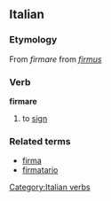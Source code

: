 ==Italian==
===Etymology===
From {{L.}} ''firmare'' from ''[[firmus]]''
===Verb===
[[Category:Italian verbs]]
'''firmare'''

# to [[sign]]

===Related terms===
*[[firma]]
*[[firmatario]]